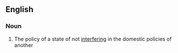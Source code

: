 ==English==

===Noun===
{{en-noun}}

# The policy of a state of not [[interfere|interfering]] in the domestic policies of another